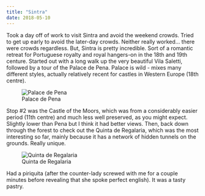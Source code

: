 ```yaml
---
title: "Sintra"
date: 2018-05-10
---
```


Took a day off of work to visit Sintra and avoid the weekend crowds. Tried to get up early to avoid the later-day crowds. Neither really worked… there were crowds regardless. But, Sintra is pretty incredible. Sort of a romantic retreat for Portuguese royalty and royal hangers-on in the 18th and 19th centure. Started out with a long walk up the very beautiful Vila Saletti, followed by a tour of the Palace de Pena. Palace is wild - mixes many different styles, actually relatively recent for castles in Western Europe (18th centre). 

![Palace de Pena](/img/portugal/image19.jpg)

Stop #2 was the Castle of the Moors, which was from a considerably easier period (11th centre) and much less well preserved, as you might expect. Slightly lower than Pena but I think it had better views. Then, back down through the forest to check out the Quinta de Regalaria, which was the most interesting so far, mainly because it has a network of hidden tunnels on the grounds. Really unique.

![Quinta de Regalaria](/img/portugal/image29.jpg)

Had a piriquita (after the counter-lady screwed with me for a couple minutes before revealing that she spoke perfect english). It was a tasty pastry.